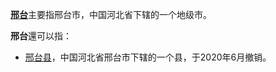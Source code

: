 '''[[邢台|邢台]]'''主要指邢台市，中国河北省下辖的一个地级市。

'''邢台'''還可以指：
* [[邢台县|邢台县]]，中国河北省邢台市下辖的一个县，于2020年6月撤销。
{{disambig|X|cat=二字地名消歧義}}